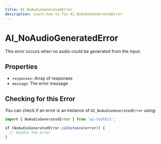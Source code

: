 ```yaml
---
title: AI_NoAudioGeneratedError
description: Learn how to fix AI_NoAudioGeneratedError
---
```


# AI_NoAudioGeneratedError

This error occurs when no audio could be generated from the input.

## Properties

- `responses`: Array of responses
- `message`: The error message

## Checking for this Error

You can check if an error is an instance of `AI_NoAudioGeneratedError` using:

```typescript
import { NoAudioGeneratedError } from 'ai-toolkit';

if (NoAudioGeneratedError.isInstance(error)) {
  // Handle the error
}
```
